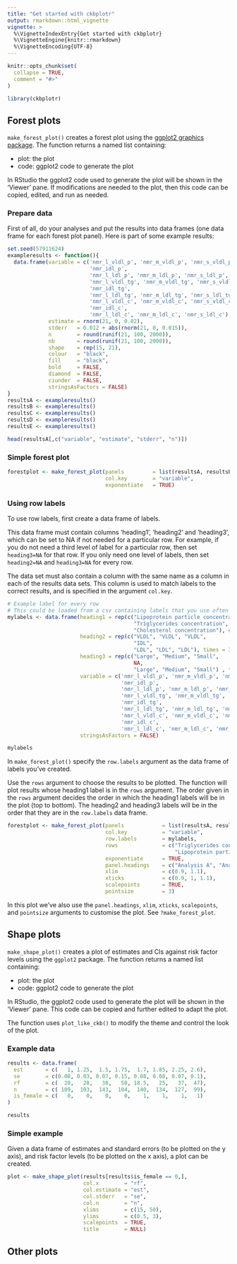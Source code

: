 ```yaml
---
title: "Get started with ckbplotr"
output: rmarkdown::html_vignette
vignette: >
  %\VignetteIndexEntry{Get started with ckbplotr}
  %\VignetteEngine{knitr::rmarkdown}
  %\VignetteEncoding{UTF-8}
---
```


```r
knitr::opts_chunk$set(
  collapse = TRUE,
  comment = "#>"
)
```

```r
library(ckbplotr)
```

## Forest plots
`make_forest_plot()` creates a forest plot using the [ggplot2 graphics package](https://ggplot2.tidyverse.org/). The function returns a named list containing:

* plot: the plot
* code: ggplot2 code to generate the plot

In RStudio the ggplot2 code used to generate the plot will be shown in the 
'Viewer' pane. If modifications are needed to the plot, then this code can be
copied, edited, and run as needed.

### Prepare data
First of all, do your analyses and put the results into data frames (one data frame for each forest plot panel). Here is part of some example results:
```r
set.seed(57911624)
exampleresults <- function(){
  data.frame(variable = c('nmr_l_vldl_p', 'nmr_m_vldl_p', 'nmr_s_vldl_p',
                          'nmr_idl_p',
                          'nmr_l_ldl_p', 'nmr_m_ldl_p', 'nmr_s_ldl_p',
                          'nmr_l_vldl_tg', 'nmr_m_vldl_tg', 'nmr_s_vldl_tg',
                          'nmr_idl_tg',
                          'nmr_l_ldl_tg', 'nmr_m_ldl_tg', 'nmr_s_ldl_tg',
                          'nmr_l_vldl_c', 'nmr_m_vldl_c', 'nmr_s_vldl_c',
                          'nmr_idl_c',
                          'nmr_l_ldl_c', 'nmr_m_ldl_c', 'nmr_s_ldl_c'),
             estimate = rnorm(21, 0, 0.02),
             stderr   = 0.012 + abs(rnorm(21, 0, 0.015)),
             n        = round(runif(21, 100, 2000)),
             nb       = round(runif(21, 100, 2000)),
             shape    = rep(15, 21),
             colour   = "black",
             fill     = "black",
             bold     = FALSE,
             diamond  = FALSE,
             ciunder  = FALSE,
             stringsAsFactors = FALSE)
}
resultsA <- exampleresults()
resultsB <- exampleresults()
resultsC <- exampleresults()
resultsD <- exampleresults()
resultsE <- exampleresults()

head(resultsA[,c("variable", "estimate", "stderr", "n")])
```


### Simple forest plot
```r
forestplot <- make_forest_plot(panels         = list(resultsA, resultsB),
                               col.key        = "variable",
                               exponentiate   = TRUE)
```

### Using row labels
To use row labels, first create a data frame of labels.

This data frame must contain columns 'heading1', 'heading2' and 'heading3',
which can be set to NA if not needed for a particular row. For example, if you 
do not need a third level of label for a particular row, then set `heading3=NA`
for that row. If you only need one level of labels, then set `heading2=NA` and
`heading3=NA` for every row.

The data set must also contain a column with the same name as a column in each 
of the results data sets. This column is used to match labels to the correct 
results, and is specified in the argument `col.key`.

```r
# Example label for every row
# This could be loaded from a csv containing labels that you use often
mylabels <- data.frame(heading1 = rep(c("Lipoprotein particle concentration",
                                        "Triglycerides concentration",
                                        "Cholesterol concentration"), each = 7),
                       heading2 = rep(c("VLDL", "VLDL", "VLDL",
                                        "IDL",
                                        "LDL", "LDL", "LDL"), times = 3),
                       heading3 = rep(c("Large", "Medium", "Small",
                                        NA,
                                        "Large", "Medium", "Small") , times = 3),
                       variable = c('nmr_l_vldl_p', 'nmr_m_vldl_p', 'nmr_s_vldl_p',
                                    'nmr_idl_p',
                                    'nmr_l_ldl_p', 'nmr_m_ldl_p', 'nmr_s_ldl_p',
                                    'nmr_l_vldl_tg', 'nmr_m_vldl_tg', 'nmr_s_vldl_tg',
                                    'nmr_idl_tg',
                                    'nmr_l_ldl_tg', 'nmr_m_ldl_tg', 'nmr_s_ldl_tg',
                                    'nmr_l_vldl_c', 'nmr_m_vldl_c', 'nmr_s_vldl_c',
                                    'nmr_idl_c',
                                    'nmr_l_ldl_c', 'nmr_m_ldl_c', 'nmr_s_ldl_c'),
                       stringsAsFactors = FALSE)
```
```r
mylabels
```

In `make_forest_plot()` specify the `row.labels` argument as the data frame of labels you've created.

Use the `rows` argument to choose the results to be plotted. The function will plot results whose heading1 label is in the `rows` argument. The order given in the `rows` argument decides the order in which the heading1 labels will be in the plot (top to bottom). The heading2 and heading3 labels will be in the order that they are in the `row.labels` data frame.

```r
forestplot <- make_forest_plot(panels            = list(resultsA, resultsB),
                               col.key           = "variable",
                               row.labels        = mylabels,
                               rows              = c("Triglycerides concentration",
                                                     "Lipoprotein particle concentration"),
                               exponentiate      = TRUE,
                               panel.headings    = c("Analysis A", "Analysis B"),
                               xlim              = c(0.9, 1.1),
                               xticks            = c(0.9, 1, 1.1),
                               scalepoints       = TRUE,
                               pointsize         = 3)
```

In this plot we've also use the `panel.headings`, `xlim`, `xticks`, `scalepoints`, and `pointsize` arguments to customise the plot. See `?make_forest_plot`.


## Shape plots
`make_shape_plot()` creates a plot of estimates and CIs against risk factor levels using the `ggplot2` package. The function returns a named list containing:

* plot: the plot
* code: ggplot2 code to generate the plot

In RStudio, the ggplot2 code used to generate the plot will be shown in the 'Viewer'
pane. This code can be copied and further edited to adapt the plot.

The function uses `plot_like_ckb()` to modify the theme and control the look of the plot.

### Example data
```r
results <- data.frame(
  est       = c(   1, 1.25,  1.5, 1.75,  1.7, 1.85, 2.25, 2.6),
  se        = c(0.08, 0.03, 0.07, 0.15, 0.08, 0.08, 0.07, 0.1),
  rf        = c(  20,   28,   38,   50, 18.5,   25,   37,  47),
  n         = c( 109,  103,  143,  104,  140,  134,  127,  99),
  is_female = c(   0,    0,    0,    0,    1,    1,    1,   1)
)
```

```r
results
```

### Simple example
Given a data frame of estimates and standard errors (to be plotted on the y axis),
and risk factor levels (to be plotted on the x axis), a plot can be created.
```r
plot <- make_shape_plot(results[results$is_female == 0,],
                        col.x        = "rf",
                        col.estimate = "est",
                        col.stderr   = "se",
                        col.n        = "n",
                        xlims        = c(15, 50),
                        ylims        = c(0.5, 3),
                        scalepoints  = TRUE,
                        title        = NULL)
```

## Other plots
